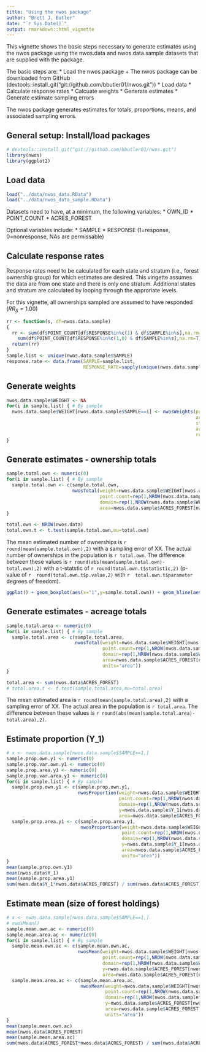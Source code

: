 ```yaml
---
title: "Using the nwos package"
author: "Brett J. Butler"
date: "`r Sys.Date()`"
output: rmarkdown::html_vignette
---
```



This vignette shows the basic steps necessary to generate estimates using the nwos package using the nwos.data and nwos.data.sample datasets that are supplied with the package.

The basic steps are:
* Load the nwos package
  + The nwos package can be downloaded from GitHub (devtools::install_git("git://github.com/bbutler01/nwos.git"))
* Load data
* Calculate response rates
* Calcuate weights
* Generate estimates
* Generate estimate sampling errors

The nwos package generates estimates for totals, proportions, means, and associated sampling errors.

## General setup: Install/load packages
```r
# devtools::install_git("git://github.com/bbutler01/nwos.git")
library(nwos)
library(ggplot2)
```

## Load data
```r
load("../data/nwos_data.RData")
load("../data/nwos_data_sample.RData")
```

Datasets need to have, at a minimum, the following variables:
* OWN_ID
* POINT_COUNT
* ACRES_FOREST

Optional variables include:
* SAMPLE
* RESPONSE (1=response, 0=nonresponse, NAs are permissable)

## Calculate response rates
Response rates need to be calculated for each state and stratum (i.e., forest ownership group) for which estimates are desired. This vingette assumes the data are from one state and there is only one stratum. Additional states and stratum are calculated by looping through the approriate levels.

For this vignette, all ownerships sampled are assumed to have responded ($RR_S=1.00$)

```r
rr <- function(s, df=nwos.data.sample)
{
  rr <- sum(df$POINT_COUNT[df$RESPONSE%in%c(1) & df$SAMPLE%in%s],na.rm=T) / 
    sum(df$POINT_COUNT[df$RESPONSE%in%c(1,0) & df$SAMPLE%in%s],na.rm=T)
  return(rr)
}
sample.list <- unique(nwos.data.sample$SAMPLE)
response.rate <- data.frame(SAMPLE=sample.list,
                            RESPONSE_RATE=sapply(unique(nwos.data.sample$SAMPLE),rr))
```

## Generate weights
```r
nwos.data.sample$WEIGHT <- NA
for(i in sample.list) { # By sample
  nwos.data.sample$WEIGHT[nwos.data.sample$SAMPLE==i] <- nwosWeights(point.count=rep(1,NROW(nwos.data.sample$WEIGHT[nwos.data.sample$SAMPLE==i])),
                                                                     area=nwos.data.sample$ACRES_FOREST[nwos.data.sample$SAMPLE==i],
                                                                     stratum=rep(1,NROW(nwos.data.sample$WEIGHT[nwos.data.sample$SAMPLE==i])),
                                                                     area.state=1000,
                                                                     response.rate=1)
}
```

## Generate estimates - ownership totals
```r
sample.total.own <- numeric(0)
for(i in sample.list) { # By sample
  sample.total.own <- c(sample.total.own,
                        nwosTotal(weight=nwos.data.sample$WEIGHT[nwos.data.sample$SAMPLE==i], 
                                  point.count=rep(1,NROW(nwos.data.sample$WEIGHT[nwos.data.sample$SAMPLE==i])), 
                                  domain=rep(1,NROW(nwos.data.sample$WEIGHT[nwos.data.sample$SAMPLE==i])), 
                                  area=nwos.data.sample$ACRES_FOREST[nwos.data.sample$SAMPLE==i]))
}

```

```r
total.own <- NROW(nwos.data)
total.own.t <- t.test(sample.total.own,mu=total.own)
```

The mean estimated number of ownerships is `r round(mean(sample.total.own),2)` with a sampling error of XX. The actual number of ownerships in the population is `r total.own`. The difference between these values is `r round(abs(mean(sample.total.own)-total.own),2)` with a t-statstic of `r round(total.own.t$statistic,2)` (p-value of `r  round(total.own.t$p.value,2)` with `r  total.own.t$parameter` degrees of freedom).

```r
ggplot() + geom_boxplot(aes(x="1",y=sample.total.own)) + geom_hline(aes(yintercept=total.own, color="red"))
```

## Generate estimates - acreage totals
```r
sample.total.area <- numeric(0)
for(i in sample.list) { # By sample
  sample.total.area <- c(sample.total.area,
                         nwosTotal(weight=nwos.data.sample$WEIGHT[nwos.data.sample$SAMPLE==i], 
                                   point.count=rep(1,NROW(nwos.data.sample$WEIGHT[nwos.data.sample$SAMPLE==i])), 
                                   domain=rep(1,NROW(nwos.data.sample$WEIGHT[nwos.data.sample$SAMPLE==i])), 
                                   area=nwos.data.sample$ACRES_FOREST[nwos.data.sample$SAMPLE==i],
                                   units="area"))
}
```

```r
total.area <- sum(nwos.data$ACRES_FOREST)
# total.area.t <- t.test(sample.total.area,mu=total.area)
```

The mean estimated area is `r round(mean(sample.total.area),2)` with a sampling error of XX. The actual area in the population is `r total.area`. The difference between these values is `r round(abs(mean(sample.total.area)-total.area),2)`.

## Estimate proportion (Y_1)
```r
# x <- nwos.data.sample[nwos.data.sample$SAMPLE==1,]
sample.prop.own.y1 <- numeric(0)
sample.prop.var.own.y1 <- numeric(0)
sample.prop.area.y1 <- numeric(0)
sample.prop.var.area.y1 <- numeric(0)
for(i in sample.list) { # By sample
  sample.prop.own.y1 <- c(sample.prop.own.y1,
                          nwosProportion(weight=nwos.data.sample$WEIGHT[nwos.data.sample$SAMPLE==i], 
                                         point.count=rep(1,NROW(nwos.data.sample$WEIGHT[nwos.data.sample$SAMPLE==i])), 
                                         domain=rep(1,NROW(nwos.data.sample$WEIGHT[nwos.data.sample$SAMPLE==i])), 
                                         y=nwos.data.sample$Y_1[nwos.data.sample$SAMPLE==i],
                                         area=nwos.data.sample$ACRES_FOREST[nwos.data.sample$SAMPLE==i]))
  sample.prop.area.y1 <- c(sample.prop.area.y1,
                           nwosProportion(weight=nwos.data.sample$WEIGHT[nwos.data.sample$SAMPLE==i], 
                                          point.count=rep(1,NROW(nwos.data.sample$WEIGHT[nwos.data.sample$SAMPLE==i])), 
                                          domain=rep(1,NROW(nwos.data.sample$WEIGHT[nwos.data.sample$SAMPLE==i])), 
                                          y=nwos.data.sample$Y_1[nwos.data.sample$SAMPLE==i],
                                          area=nwos.data.sample$ACRES_FOREST[nwos.data.sample$SAMPLE==i],
                                          units="area"))
}
mean(sample.prop.own.y1)
mean(nwos.data$Y_1)
mean(sample.prop.area.y1)
sum(nwos.data$Y_1*nwos.data$ACRES_FOREST) / sum(nwos.data$ACRES_FOREST)
```


## Estimate mean (size of forest holdings)

```r
# x <- nwos.data.sample[nwos.data.sample$SAMPLE==1,]
# nwosMean()
sample.mean.own.ac <- numeric(0)
sample.mean.area.ac <- numeric(0)
for(i in sample.list) { # By sample
  sample.mean.own.ac <- c(sample.mean.own.ac,
                          nwosMean(weight=nwos.data.sample$WEIGHT[nwos.data.sample$SAMPLE==i], 
                                   point.count=rep(1,NROW(nwos.data.sample$WEIGHT[nwos.data.sample$SAMPLE==i])), 
                                   domain=rep(1,NROW(nwos.data.sample$WEIGHT[nwos.data.sample$SAMPLE==i])), 
                                   y=nwos.data.sample$ACRES_FOREST[nwos.data.sample$SAMPLE==i],
                                   area=nwos.data.sample$ACRES_FOREST[nwos.data.sample$SAMPLE==i]))
  sample.mean.area.ac <- c(sample.mean.area.ac,
                           nwosMean(weight=nwos.data.sample$WEIGHT[nwos.data.sample$SAMPLE==i], 
                                    point.count=rep(1,NROW(nwos.data.sample$WEIGHT[nwos.data.sample$SAMPLE==i])), 
                                    domain=rep(1,NROW(nwos.data.sample$WEIGHT[nwos.data.sample$SAMPLE==i])), 
                                    y=nwos.data.sample$ACRES_FOREST[nwos.data.sample$SAMPLE==i],
                                    area=nwos.data.sample$ACRES_FOREST[nwos.data.sample$SAMPLE==i],
                                    units="area"))
}
mean(sample.mean.own.ac)
mean(nwos.data$ACRES_FOREST)
mean(sample.mean.area.ac)
sum(nwos.data$ACRES_FOREST*nwos.data$ACRES_FOREST) / sum(nwos.data$ACRES_FOREST)

```

